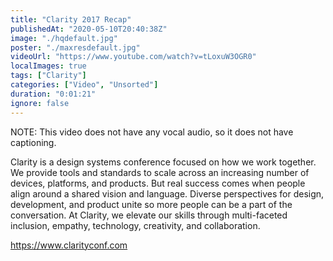 ```yaml
---
title: "Clarity 2017 Recap"
publishedAt: "2020-05-10T20:40:38Z"
image: "./hqdefault.jpg"
poster: "./maxresdefault.jpg"
videoUrl: "https://www.youtube.com/watch?v=tLoxuW3OGR0"
localImages: true
tags: ["Clarity"]
categories: ["Video", "Unsorted"]
duration: "0:01:21"
ignore: false
---
```


NOTE: This video does not have any vocal audio, so it does not have captioning.

Clarity is a design systems conference focused on how we work together. We provide tools and standards to scale across an increasing number of devices, platforms, and products. But real success comes when people align around a shared vision and language. Diverse perspectives for design, development, and product unite so more people can be a part of the conversation. At Clarity, we elevate our skills through multi-faceted inclusion, empathy, technology, creativity, and collaboration.

https://www.clarityconf.com
